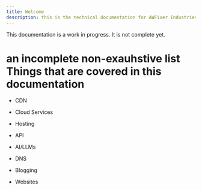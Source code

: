 ```yaml
---
title: Welcome
description: this is the technical documentation for AWFixer Industries
---
```


This documentation is a work in progress. It is not complete yet.

# an incomplete non-exauhstive list Things that are covered in this documentation

* CDN

* Cloud Services

* Hosting

* API

* AI/LLMs

* DNS

* Blogging

* Websites
